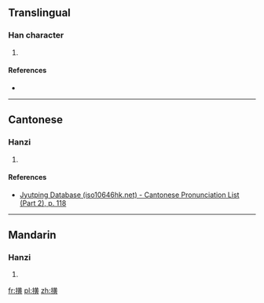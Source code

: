 ==Translingual==

===Han character===
{{Han char|rn=64|rad=手|as=12|sn=15|four=54086|canj=QTLC|ids=⿰扌黄}}

# {{defn|Han|sort=手12}}

====References====
* {{Han ref|kx=0454.200|dkj=12710|dj=0803.340|hdz=31953.080|uh=6497|ud=25751|bh=E5B2|bd=58802}}

----

==Cantonese==

===Hanzi===
{{yue-hanzi|jyut=[[gwong3]], [[gong3]]|y=gwong3, gong3}}

# {{defn|lang=yue|sort=手12}}

====References====
*[http://www.iso10646hk.net/jp/document/download.jsp Jyutping Database (iso10646hk.net) - Cantonese Pronunciation List (Part 2), p. 118]

----

==Mandarin==

===Hanzi===
{{cmn-hanzi|pin=[[guàng]] ([[guang4]])|wg=kuang<sup>4</sup>}}

# {{defn|lang=cmn|sort=手12}}

[[fr:撗]]
[[pl:撗]]
[[zh:撗]]